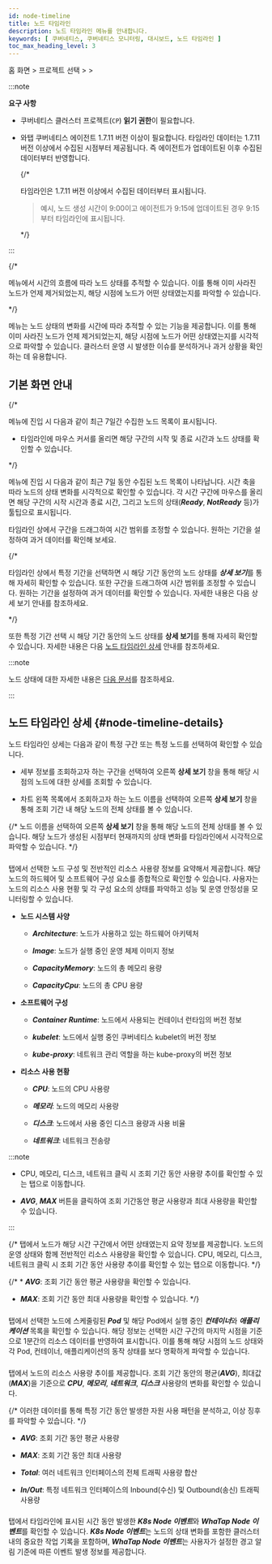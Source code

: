 ```yaml
---
id: node-timeline
title: 노드 타임라인
description: 노드 타임라인 메뉴를 안내합니다.
keywords: [ 쿠버네티스, 쿠버네티스 모니터링, 대시보드, 노드 타임라인 ]
toc_max_heading_level: 3 
---
```


홈 화면 &gt; 프로젝트 선택 &gt; <Cmdname sid="side_cluster" className="uitext" /> &gt; <Cmdname sid="side_nodeTimeline" className="uitext" />

:::note 

**요구 사항**

* 쿠버네티스 클러스터 프로젝트(<code class='my'>CP</code>) **읽기 권한**이 필요합니다.

* 와탭 쿠버네티스 에이전트 1.7.11 버전 이상이 필요합니다. 타임라인 데이터는 1.7.11 버전 이상에서 수집된 시점부터 제공됩니다. 즉 에이전트가 업데이트된 이후 수집된 데이터부터 반영합니다.

  {/* 
  
  타임라인은 1.7.11 버전 이상에서 수집된 데이터부터 표시됩니다.
  
  > 예시, 노드 생성 시간이 9:00이고 에이전트가 9:15에 업데이트된 경우 9:15부터 타임라인에 표시됩니다. 
  
  */}

:::

{/* 

<Cmdname sid="side_nodeTimeline" className="uitext" /> 메뉴에서 시간의 흐름에 따라 노드 상태를 추적할 수 있습니다. 이를 통해 이미 사라진 노드가 언제 제거되었는지, 해당 시점에 노드가 어떤 상태였는지를 파악할 수 있습니다. 

*/}

<Cmdname sid="side_nodeTimeline" className="uitext" /> 메뉴는 노드 상태의 변화를 시간에 따라 추적할 수 있는 기능을 제공합니다. 이를 통해 이미 사라진 노드가 언제 제거되었는지, 해당 시점에 노드가 어떤 상태였는지를 시각적으로 파악할 수 있습니다. 클러스터 운영 시 발생한 이슈를 분석하거나 과거 상황을 확인하는 데 유용합니다.

## 기본 화면 안내 

{/* 

<Cmdname sid="side_nodeTimeline" className="uitext" /> 메뉴에 진입 시 다음과 같이 최근 7일간 수집한 노드 목록이 표시됩니다. 

* 타임라인에 마우스 커서를 올리면 해당 구간의 시작 및 종료 시간과 노드 상태를 확인할 수 있습니다.  

*/}

<Cmdname sid="side_nodeTimeline" className="uitext" /> 메뉴에 진입 시 다음과 같이 최근 7일 동안 수집된 노드 목록이 나타납니다. 시간 축을 따라 노드의 상태 변화를 시각적으로 확인할 수 있습니다. 각 시간 구간에 마우스를 올리면 해당 구간의 시작 시간과 종료 시간, 그리고 노드의 상태(***Ready***, ***NotReady*** 등)가 툴팁으로 표시됩니다.

<ImgLang img='k8s-node-timeline.png' />

타임라인 상에서 구간을 드래그하여 시간 범위를 조정할 수 있습니다. 원하는 기간을 설정하여 과거 데이터를 확인해 보세요. 

<ImgLang img='k8s-node-timeline-drag.png' />

{/* 

타임라인 상에서 특정 기간을 선택하면 시 해당 기간 동안의 노드 상태를 ***상세 보기***를 통해 자세히 확인할 수 있습니다. 또한 구간을 드래그하여 시간 범위를 조정할 수 있습니다. 원하는 기간을 설정하여 과거 데이터를 확인할 수 있습니다. 자세한 내용은 다음 상세 보기 안내를 참조하세요.  

<ImgLang img='k8s-node-timeline-drag.gif' />

*/}

또한 특정 기간 선택 시 해당 기간 동안의 노드 상태를 **상세 보기**를 통해 자세히 확인할 수 있습니다. 자세한 내용은 다음 [노드 타임라인 상세](#node-timeline-details) 안내를 참조하세요. 

:::note 

노드 상태에 대한 자세한 내용은 [다음 문서](https://kubernetes.io/docs/concepts/architecture/nodes/#node-status)를 참조하세요. 

:::

## 노드 타임라인 상세 {#node-timeline-details}

노드 타임라인 상세는 다음과 같이 특정 구간 또는 특정 노드를 선택하여 확인할 수 있습니다. 

<ImgLang img='k8s-node-timeline-stage.png' />

* 세부 정보를 조회하고자 하는 구간을 선택하여 오른쪽 **상세 보기** 창을 통해 해당 시점의 노드에 대한 상세를 조회할 수 있습니다. 

* 차트 왼쪽 목록에서 조회하고자 하는 노드 이름을 선택하여 오른쪽 **상세 보기** 창을 통해 조회 기간 내 해당 노드의 전체 상태를 볼 수 있습니다. 

{/* 노드 이름을 선택하여 오른쪽 **상세 보기** 창을 통해 해당 노드의 전체 상태를 볼 수 있습니다. 해당 노드가 생성된 시점부터 현재까지의 상태 변화를 타임라인에서 시각적으로 파악할 수 있습니다. */}

### <Cmdname sid="TTL08441" className="uitext" type="node" /> 

<Cmdname sid="TTL08441" className="uitext" type="node" /> 탭에서 선택한 노드 구성 및 전반적인 리소스 사용량 정보를 요약해서 제공합니다. 해당 노드의 하드웨어 및 소프트웨어 구성 요소를 종합적으로 확인할 수 있습니다. 사용자는 노드의 리소스 사용 현황 및 각 구성 요소의 상태를 파악하고 성능 및 운영 안정성을 모니터링할 수 있습니다. 

<ImgLang img='k8s-node-timeline-config.png' /> 

* **노드 시스템 사양**

	*	***Architecture***: 노드가 사용하고 있는 하드웨어 아키텍처

	*	***Image***: 노드가 실행 중인 운영 체제 이미지 정보

	*	***CapacityMemory***: 노드의 총 메모리 용량

	*	***CapacityCpu***: 노드의 총 CPU 용량

* **소프트웨어 구성** 

	* ***Container Runtime***: 노드에서 사용되는 컨테이너 런타임의 버전 정보 
	
  * ***kubelet***: 노드에서 실행 중인 쿠버네티스 kubelet의 버전 정보 
	
  * ***kube-proxy***: 네트워크 관리 역할을 하는 kube-proxy의 버전 정보 

* **리소스 사용 현황** 

	*	***CPU***: 노드의 CPU 사용량

	*	***메모리***: 노드의 메모리 사용량

	*	***디스크***: 노드에서 사용 중인 디스크 용량과 사용 비율

	*	***네트워크***: 네트워크 전송량 

:::note 

* CPU, 메모리, 디스크, 네트워크 클릭 시 조회 기간 동안 사용량 추이를 확인할 수 있는 <Cmdname sid="metrics" className="uitext" /> 탭으로 이동합니다. 

* ***AVG***, ***MAX*** 버튼을 클릭하여 조회 기간동안 평균 사용량과 최대 사용량을 확인할 수 있습니다.

:::

{/* <Cmdname sid="TTL08441" className="uitext" type="node" /> 탭에서 노드가 해당 시간 구간에서 어떤 상태였는지 요약 정보를 제공합니다. 노드의 운영 상태와 함께 전반적인 리소스 사용량을 확인할 수 있습니다. CPU, 메모리, 디스크, 네트워크 클릭 시 조회 기간 동안 사용량 추이를 확인할 수 있는 <Cmdname sid="metrics" className="uitext" /> 탭으로 이동합니다.  */}

{/* * ***AVG***: 조회 기간 동안 평균 사용량을 확인할 수 있습니다. 

* ***MAX***: 조회 기간 동안 최대 사용량을 확인할 수 있습니다.  */}

### <Cmdname sid="resource" className="uitext" />

<Cmdname sid="resource" className="uitext" /> 탭에서 선택한 노드에 스케줄링된 ***Pod*** 및 해당 Pod에서 실행 중인 ***컨테이너***와 ***애플리케이션*** 목록을 확인할 수 있습니다. 해당 정보는 선택한 시간 구간의 마지막 시점을 기준으로 1분간의 리소스 데이터를 반영하여 표시합니다. 이를 통해 해당 시점의 노드 상태와 각 Pod, 컨테이너, 애플리케이션의 동작 상태를 보다 명확하게 파악할 수 있습니다.

<ImgLang img='k8s-node-timeline-resource.png' /> 

### <Cmdname sid="metrics" className="uitext" />

<Cmdname sid="metrics" className="uitext" /> 탭에서 노드의 리소스 사용량 추이를 제공합니다. 조회 기간 동안의 평균(***AVG***), 최대값(***MAX***)을 기준으로 ***CPU***, ***메모리***, ***네트워크***, ***디스크*** 사용량의 변화를 확인할 수 있습니다. 

<ImgLang img='k8s-node-timeline-metrics.png' /> 

{/* 이러한 데이터를 통해 특정 기간 동안 발생한 자원 사용 패턴을 분석하고, 이상 징후를 파악할 수 있습니다. */}

* ***AVG***: 조회 기간 동안 평균 사용량

* ***MAX***: 조회 기간 동안 최대 사용량

* ***Total***: 여러 네트워크 인터페이스의 전체 트래픽 사용량 합산

* ***In/Out***: 특정 네트워크 인터페이스의 Inbound(수신) 및 Outbound(송신) 트래픽 사용량

### <Cmdname sid="event" className="uitext" />

<Cmdname sid="event" className="uitext" /> 탭에서 타임라인에 표시된 시간 동안 발생한 ***K8s Node 이벤트***와 ***WhaTap Node 이벤트***를 확인할 수 있습니다. ***K8s Node 이벤트***는 노드의 상태 변화를 포함한 클러스터 내의 중요한 작업 기록을 포함하며, ***WhaTap Node 이벤트***는 사용자가 설정한 경고 알림 기준에 따른 이벤트 발생 정보를 제공합니다. 

<ImgLang img='k8s-node-timeline-event.png' /> 
